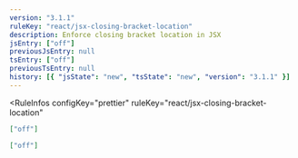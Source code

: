 ```yaml
---
version: "3.1.1"
ruleKey: "react/jsx-closing-bracket-location"
description: Enforce closing bracket location in JSX
jsEntry: ["off"]
previousJsEntry: null
tsEntry: ["off"]
previousTsEntry: null
history: [{ "jsState": "new", "tsState": "new", "version": "3.1.1" }]
---
```


<RuleInfos 
  configKey="prettier" 
  ruleKey="react/jsx-closing-bracket-location" 
>

```json
["off"]
```

```json
["off"]
```

</RuleInfos>
